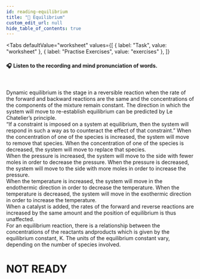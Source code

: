 ```yaml
---
id: reading-equilibrium
title: "📝 Equilibrium"
custom_edit_url: null
hide_table_of_contents: true
---
```



<Tabs
  defaultValue="worksheet"
  values={[
    { label: "Task", value: "worksheet" },
    { label: "Practise Exercises", value: "exercises" },
  ]}
>
<TabItem value="worksheet">

#### 🎧️ Listen to the recording and mind pronunciation of words.

<ReactPlayer
  url="/media/507.9a9a35b3.mp3"
  width="100ww"
  height="40px"
  controls={true}
/>

<br />

Dynamic equilibrium is the stage in a reversible reaction when the rate of the forward and backward reactions are the same and the concentrations of the components of the mixture remain constant. The direction in which the system will move to re-establish equilibrium can be predicted by Le Chatelier’s principle.  
“If a constraint is imposed on a system at equilibrium, then the system will respond in such a way as to counteract the effect of that constraint.” When the concentration of one of the species is increased, the system will move to remove that species. When the concentration of one of the species is decreased, the system will move to replace that species.  
When the pressure is increased, the system will move to the side with fewer moles in order to decrease the pressure. When the pressure is decreased, the system will move to the side with more moles in order to increase the pressure.  
When the temperature is increased, the system will move in the endothermic direction in order to decrease the temperature. When the temperature is decreased, the system will move in the exothermic direction in order to increase the temperature.  
When a catalyst is added, the rates of the forward and reverse reactions are increased by the same amount and the position of equilibrium is thus unaffected.  
For an equilibrium reaction, there is a relationship between the concentrations of the reactants andproducts which is given by the equilibrium constant, K. The units of the equilibrium constant vary, depending on the number of species involved.  

</TabItem>

<TabItem value="exercises">

# NOT READY

</TabItem>
</Tabs>
